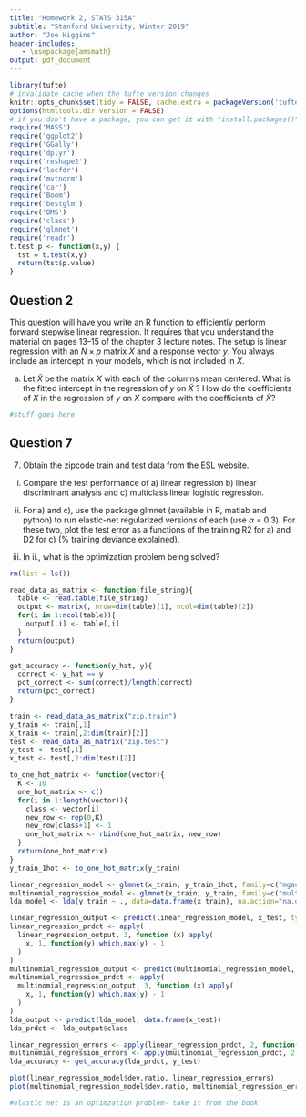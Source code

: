 ```yaml
---
title: "Homework 2, STATS 315A"
subtitle: "Stanford University, Winter 2019"
author: "Joe Higgins"
header-includes:
   - \usepackage{amsmath}
output: pdf_document
---
```


```r
library(tufte)
# invalidate cache when the tufte version changes
knitr::opts_chunk$set(tidy = FALSE, cache.extra = packageVersion('tufte'))
options(htmltools.dir.version = FALSE)
# if you don't have a package, you can get it with "install.packages()"
require('MASS')
require('ggplot2')
require('GGally')
require('dplyr')
require('reshape2')
require('locfdr')
require('mvtnorm')
require('car')
require('Boom')
require('bestglm')
require('BMS')
require('class')
require('glmnet')
require('readr')
t.test.p <- function(x,y) {
  tst = t.test(x,y)
  return(tst$p.value)
}

```


## Question 2

This question will have you write an R function to efficiently perform forward stepwise linear regression. It requires that you understand the material on pages 13–15 of the chapter 3 lecture notes. The setup is linear regression with an $N×p$ matrix $X$ and a response vector $y$. You always include an intercept in your models, which is not included in $X$.

(a) Let $\tilde{X}$ be the matrix $X$ with each of the columns mean centered. What is the fitted intercept in the regression of $y$ on $\tilde{X}$ ? How do the coefficients of $X$ in the regression of $y$ on $X$ compare with the coefficients of $\tilde{X}$?

```r
#stuff goes here
```

## Question 7

7. Obtain the zipcode train and test data from the ESL website.

i. Compare the test performance of a) linear regression b) linear discriminant analysis and c) multiclass linear logistic regression.

ii. For a) and c), use the package glmnet (available in R, matlab and python) to run elastic-net regularized versions of each (use $\alpha$ = 0.3). For these two, plot the test error as a functions of the training R2 for a) and D2 for c) (% training deviance explained).

iii. In ii., what is the optimization problem being solved?

```r
rm(list = ls())

read_data_as_matrix <- function(file_string){
  table <- read.table(file_string)
  output <- matrix(, nrow=dim(table)[1], ncol=dim(table)[2])
  for(i in 1:ncol(table)){
    output[,i] <- table[,i]
  }
  return(output)
}

get_accuracy <- function(y_hat, y){
  correct <- y_hat == y
  pct_correct <- sum(correct)/length(correct)
  return(pct_correct)
}

train <- read_data_as_matrix("zip.train")
y_train <- train[,1]
x_train <- train[,2:dim(train)[2]]
test <- read_data_as_matrix("zip.test")
y_test <- test[,1]
x_test <- test[,2:dim(test)[2]]

to_one_hot_matrix <- function(vector){
  K <- 10
  one_hot_matrix <- c()
  for(i in 1:length(vector)){
    class <- vector[i]
    new_row <- rep(0,K)
    new_row[class+1] <- 1
    one_hot_matrix <- rbind(one_hot_matrix, new_row)
  }
  return(one_hot_matrix)
}
y_train_1hot <- to_one_hot_matrix(y_train)

linear_regression_model <- glmnet(x_train, y_train_1hot, family=c("mgaussian"), alpha = 0.3)
multinomial_regression_model <- glmnet(x_train, y_train, family=c("multinomial"), alpha = 0.3)
lda_model <- lda(y_train ~ ., data=data.frame(x_train), na.action="na.omit", CV=FALSE)

linear_regression_output <- predict(linear_regression_model, x_test, type=c("response"))
linear_regression_prdct <- apply(
  linear_regression_output, 3, function (x) apply(
    x, 1, function(y) which.max(y) - 1
  )
)
multinomial_regression_output <- predict(multinomial_regression_model, x_test, type=c("response"))
multinomial_regression_prdct <- apply(
  multinomial_regression_output, 3, function (x) apply(
    x, 1, function(y) which.max(y) - 1
  )
)
lda_output <- predict(lda_model, data.frame(x_test))
lda_prdct <- lda_output$class

linear_regression_errors <- apply(linear_regression_prdct, 2, function(x) 1 - get_accuracy(x, y_test))
multinomial_regression_errors <- apply(multinomial_regression_prdct, 2, function(x) 1 - get_accuracy(x, y_test))
lda_accuracy <- get_accuracy(lda_prdct, y_test)

plot(linear_regression_model$dev.ratio, linear_regression_errors)
plot(multinomial_regression_model$dev.ratio, multinomial_regression_errors)

#elastic net is an optimzation problem- take it from the book
```
